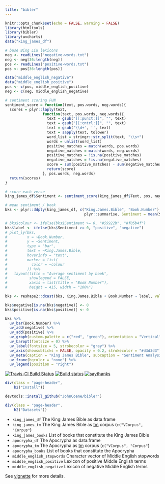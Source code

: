 ```yaml
---
title: "bibler"
---
```


```r
knitr::opts_chunk$set(echo = FALSE, warning = FALSE)
library(htmltools)
library(bibler)
library(uvcharts)
data("king_james_df")
```

```r
# base Bing Liu lexicons
neg <- readLines("negative-words.txt")
neg <- neg[36:length(neg)]
pos <- readLines("positive-words.txt")
pos <- pos[36:length(pos)]

data("middle_english_negative")
data("middle_english_positive")
pos <- c(pos, middle_english_positive)
neg <- c(neg, middle_english_negative)

# sentiment scoring FUN
sentiment_score = function(text, pos.words, neg.words){
  scores = plyr::laply(text,
                 function(text, pos.words, neg.words){
                   text = gsub("[[:punct:]]", "", text)
                   text = gsub("[[:cntrl:]]", "", text)
                   text = gsub('\\d+', '', text)
                   text = sapply(text, tolower)
                   word_list = stringr::str_split(text, "\\s+")
                   words = unlist(word_list)
                   positive_matches = match(words, pos.words)
                   negative_matches = match(words, neg.words)
                   positive_matches = !is.na(positive_matches)
                   negative_matches = !is.na(negative_matches)
                   score = sum(positive_matches) - sum(negative_matches)
                   return(score)
                 }, pos.words, neg.words)
  return(scores)
}

# score each verse
king_james_df$Sentiment <- sentiment_score(king_james_df$Text, pos, neg)

# mean sentiment / book
bks <- plyr::ddply(king_james_df, c("King.James.Bible", "Book.Number"),
                                    plyr::summarise, Sentiment = mean(Sentiment))

# bks$colour <- ifelse(bks$Sentiment >= 0, "#59922b", "#f05b4f")
bks$label <- ifelse(bks$Sentiment >= 0, "positive", "negative")
# plot_ly(bks,
#         x = ~Book.Number,
#         y = ~Sentiment,
#         type = "bar",
#         text = ~King.James.Bible,
#         hoverinfo = "text",
#         marker = list(
#           color = ~colour
#         )) %>%
#   layout(title = "Average sentiment by book",
#          showlegend = FALSE,
#          xaxis = list(title = "Book Number"),
#          height = 415, width = "100%")

bks <- reshape2::dcast(bks, King.James.Bible + Book.Number ~ label, value.var="Sentiment")

bks$negative[is.na(bks$negative)] <- 0
bks$positive[is.na(bks$positive)] <- 0

bks %>% 
  uv_bar(Book.Number) %>% 
  uv_add(negative) %>% 
  uv_add(positive) %>% 
  uv_graph(custom.palette = c("red", "green"), orientation = "Vertical") %>% 
  uv_baropt(fontsize = 0) %>% 
  uv_label(fontsize = 5, strokecolor = "grey") %>% 
  uv_axis(showsubticks = FALSE, opacity = 0.2, strokecolor = "#d3d3d3") %>% 
  uv_meta(caption = "King James Bible", subcaption = "Sentiment Analysis", hlabel = "Book Number", vlabel = "Sentiment Score") %>% 
  uv_frame(bgcolor = "none") %>% 
  uv_legend(position = "right")
```

[![Travis-CI Build Status](https://travis-ci.org/JohnCoene/bibler.svg?branch=master)](https://travis-ci.org/JohnCoene/bibler) [![Build status](https://ci.appveyor.com/api/projects/status/fgqivf16f1u7jrug/branch/master?svg=true)](https://ci.appveyor.com/project/JohnCoene/bibler/branch/master)
[![saythanks](https://img.shields.io/badge/say-thanks-ff69b4.svg)](https://saythanks.io/to/JohnCoene)

```r
div(class = "page-header",
    h2("Install"))
```

```r
devtools::install_github("JohnCoene/bibler")
```

```r
div(class = "page-header",
    h2("Datasets"))
```

* `king_james_df` The King James Bible as data.frame
* `king_james_tm` The King James Bible as [tm](https://cran.r-project.org/package=tm) corpus (`c("VCorpus", "Corpus"`)
* `king_james_books` List of books that constitute the King James Bible
* `apocrypha_df` The Apocrypha as data.frame
* `apocrypha_tm` The Apocrypha as [tm](https://cran.r-project.org/package=tm) corpus (`c("VCorpus", "Corpus"`)
* `apocrypha_books` List of books that constitute the Apocrypha
* `middle_english_stopwords` Character vector of Middle English stopwords
* `middle_english_positive` Lexicon of positive Middle English terms
* `middle_english_negative` Lexicon of negative Middle English terms

See [vignette](packages/bibler/examples.html) for more details.